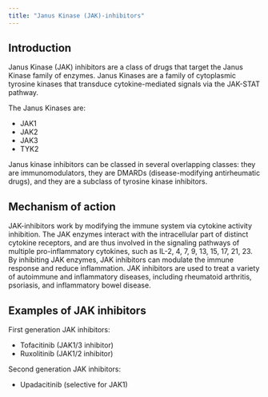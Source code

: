 ```yaml
---
title: "Janus Kinase (JAK)-inhibitors"
---
```


## Introduction

Janus Kinase (JAK) inhibitors are a class of drugs that target the Janus Kinase family of enzymes.
Janus Kinases are a family of cytoplasmic tyrosine kinases that transduce cytokine-mediated signals via the JAK-STAT pathway.

The Janus Kinases are:

* JAK1
* JAK2
* JAK3
* TYK2

Janus kinase inhibitors can be classed in several overlapping classes: they are immunomodulators, they are DMARDs (disease-modifying antirheumatic drugs), and they are a subclass of tyrosine kinase inhibitors.

## Mechanism of action

JAK-inhibitors work by modifying the immune system via cytokine activity inhibition.
The JAK enzymes interact with the intracellular part of distinct cytokine receptors, and are thus involved in the signaling pathways of multiple pro-inflammatory cytokines, such as IL-2, 4, 7, 9, 13, 15, 17, 21, 23.
By inhibiting JAK enzymes, JAK inhibitors can modulate the immune response and reduce inflammation.
JAK inhibitors are used to treat a variety of autoimmune and inflammatory diseases, including rheumatoid arthritis, psoriasis, and inflammatory bowel disease.


## Examples of JAK inhibitors

First generation JAK inhibitors:

* Tofacitinib (JAK1/3 inhibitor)
* Ruxolitinib (JAK1/2 inhibitor)

Second generation JAK inhibitors:

* Upadacitinib (selective for JAK1)
